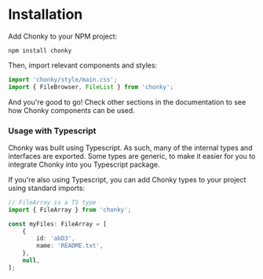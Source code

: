 
<Meta title="0 Chonky Overview|Installation &amp; usage" />

<ChonkyHeader />

# Installation

Add Chonky to your NPM project:

```shell
npm install chonky
```

Then, import relevant components and styles:

```js
import 'chonky/style/main.css';
import { FileBrowser, FileList } from 'chonky';
```

And you're good to go! Check other sections in the documentation to see how Chonky
components can be used.

### Usage with Typescript

Chonky was built using Typescript. As such, many of the internal types and interfaces
are exported. Some types are generic, to make it easier for you to integrate Chonky
into you Typescript package.

If you're also using Typescript, you can add Chonky types to your project using
standard
imports:

```ts
// FileArray is a TS type
import { FileArray } from 'chonky';

const myFiles: FileArray = [
    {
        id: 'abD3',
        name: 'README.txt',
    },
    null,
];
```
